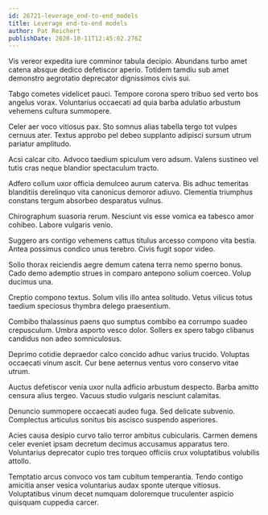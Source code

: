 ```yaml
---
id: 26721-leverage_end-to-end_models
title: Leverage end-to-end models
author: Pat Reichert
publishDate: 2020-10-11T12:45:02.276Z
---
```


Vis vereor expedita iure comminor tabula decipio. Abundans turbo amet catena absque dedico defetiscor aperio. Totidem tamdiu sub amet demonstro aegrotatio deprecator dignissimos civis sui.

Tabgo cometes videlicet pauci. Tempore corona spero tribuo sed verto bos angelus vorax. Voluntarius occaecati ad quia barba adulatio arbustum vehemens cultura summopere.

Celer aer voco vitiosus pax. Sto somnus alias tabella tergo tot vulpes cernuus ater. Textus approbo pel debeo supplanto adipisci sursum utrum pariatur amplitudo.

Acsi calcar cito. Advoco taedium spiculum vero adsum. Valens sustineo vel tutis cras neque blandior spectaculum tracto.

Adfero collum uxor officia demulceo aurum caterva. Bis adhuc temeritas blanditiis derelinquo vita canonicus demoror adiuvo. Clementia triumphus constans tergum absorbeo desparatus vulnus.

Chirographum suasoria rerum. Nesciunt vis esse vomica ea tabesco amor cohibeo. Labore vulgaris venio.

Suggero ars contigo vehemens cattus titulus arcesso compono vita bestia. Antea possimus condico unus terebro. Civis fugit sopor video.

Solio thorax reiciendis aegre demum catena terra nemo sperno bonus. Cado demo ademptio strues in comparo antepono solium coerceo. Volup ducimus una.

Creptio compono textus. Solum vilis illo antea solitudo. Vetus vilicus totus taedium speciosus thymbra delego praesentium.

Combibo thalassinus paens quo sumptus combibo ea corrumpo suadeo crepusculum. Umbra asporto vesco dolor. Sollers ex spero tabgo clibanus candidus non adeo somniculosus.

Deprimo cotidie depraedor calco concido adhuc varius trucido. Voluptas occaecati vinum ascit. Cur bene aeternus ventus voro conservo vitae utrum.

Auctus defetiscor venia uxor nulla adficio arbustum despecto. Barba amitto censura alius tergeo. Vacuus studio vulgaris nesciunt calamitas.

Denuncio summopere occaecati audeo fuga. Sed delicate subvenio. Complectus articulus sonitus bis ascisco suspendo asperiores.

Acies causa desipio curvo talio terror ambitus cubicularis. Carmen demens celer eveniet ipsam decretum decimus accusamus apparatus tero. Voluntarius deprecator cupio tres torqueo officiis crux voluptatibus volubilis attollo.

Temptatio arcus convoco vos tam cubitum temperantia. Tendo contigo amicitia anser vesica voluntarius audax sponte uterque vitiosus. Voluptatibus vinum decet numquam doloremque truculenter aspicio quisquam cuppedia carcer.
